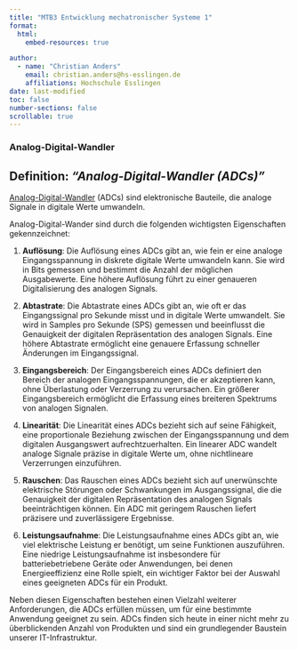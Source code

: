 ```yaml
---
title: "MTB3 Entwicklung mechatronischer Systeme 1"
format:
  html:
    embed-resources: true

author:
  - name: "Christian Anders"
    email: christian.anders@hs-esslingen.de
    affiliations: Hochschule Esslingen
date: last-modified
toc: false
number-sections: false
scrollable: true
---
```


<!-- 
::: {.callout-warning}
## WARNING!
**THIS DOCUMENT IS STILL WORK IN PROGRESS!!!**
:::
-->

<!-- -------------------------------------------------------------------------

                       Analog-Digital-Wandler

-------------------------------------------------------------------------- -->

### Analog-Digital-Wandler

::: {.callout-tip}
## Definition: *"Analog-Digital-Wandler (ADCs)"*
[Analog-Digital-Wandler](https://de.wikipedia.org/wiki/Analog-Digital-Umsetzer) (ADCs) sind elektronische Bauteile, die analoge Signale in digitale Werte umwandeln. 
:::

Analog-Digital-Wander sind durch die folgenden wichtigsten Eigenschaften gekennzeichnet:

1. **Auflösung**: Die Auflösung eines ADCs gibt an, wie fein er eine analoge Eingangsspannung in diskrete digitale Werte umwandeln kann. Sie wird in Bits gemessen und bestimmt die Anzahl der möglichen Ausgabewerte. Eine höhere Auflösung führt zu einer genaueren Digitalisierung des analogen Signals.

2. **Abtastrate**: Die Abtastrate eines ADCs gibt an, wie oft er das Eingangssignal pro Sekunde misst und in digitale Werte umwandelt. Sie wird in Samples pro Sekunde (SPS) gemessen und beeinflusst die Genauigkeit der digitalen Repräsentation des analogen Signals. Eine höhere Abtastrate ermöglicht eine genauere Erfassung schneller Änderungen im Eingangssignal.

3. **Eingangsbereich**: Der Eingangsbereich eines ADCs definiert den Bereich der analogen Eingangsspannungen, die er akzeptieren kann, ohne Überlastung oder Verzerrung zu verursachen. Ein größerer Eingangsbereich ermöglicht die Erfassung eines breiteren Spektrums von analogen Signalen.

4. **Linearität**: Die Linearität eines ADCs bezieht sich auf seine Fähigkeit, eine proportionale Beziehung zwischen der Eingangsspannung und dem digitalen Ausgangswert aufrechtzuerhalten. Ein linearer ADC wandelt analoge Signale präzise in digitale Werte um, ohne nichtlineare Verzerrungen einzuführen.

5. **Rauschen**: Das Rauschen eines ADCs bezieht sich auf unerwünschte elektrische Störungen oder Schwankungen im Ausgangssignal, die die Genauigkeit der digitalen Repräsentation des analogen Signals beeinträchtigen können. Ein ADC mit geringem Rauschen liefert präzisere und zuverlässigere Ergebnisse.

6. **Leistungsaufnahme**: Die Leistungsaufnahme eines ADCs gibt an, wie viel elektrische Leistung er benötigt, um seine Funktionen auszuführen. Eine niedrige Leistungsaufnahme ist insbesondere für batteriebetriebene Geräte oder Anwendungen, bei denen Energieeffizienz eine Rolle spielt, ein wichtiger Faktor bei der Auswahl eines geeigneten ADCs für ein Produkt.

Neben diesen Eigenschaften bestehen einen Vielzahl weiterer Anforderungen, die ADCs erfüllen müssen, um für eine bestimmte Anwendung geeignet zu sein. ADCs finden sich heute in einer nicht mehr zu überblickenden Anzahl von Produkten und sind ein grundlegender Baustein unserer IT-Infrastruktur.